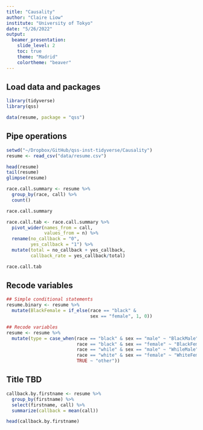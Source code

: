 ```yaml
---
title: "Causality"
author: "Claire Liow"
institute: "University of Tokyo"
date: "5/26/2022"
output: 
  beamer_presentation:
    slide_level: 2
    toc: true
    theme: "Madrid"
    colortheme: "beaver"
---
```


## Load data and packages
```r
library(tidyverse)
library(qss)

data(resume, package = "qss")
```

## Pipe operations
```r
setwd("~/Dropbox/GitHub/qss-inst-tidyverse/Causality")
resume <- read_csv("data/resume.csv")

head(resume)
tail(resume)
glimpse(resume)

race.call.summary <- resume %>%
  group_by(race, call) %>%
  count()

race.call.summary

race.call.tab <- race.call.summary %>%
  pivot_wider(names_from = call,
              values_from = n) %>%
  rename(no_callback = "0", 
         yes_callback = "1") %>%
  mutate(total = no_callback + yes_callback,
         callback_rate = yes_callback/total)

race.call.tab
```

## Recode variables
```r
## Simple conditional statements
resume.binary <- resume %>%
  mutate(BlackFemale = if_else(race == "black" &
                               sex == "female", 1, 0))

## Recode variables
resume <- resume %>%
  mutate(type = case_when(race == "black" & sex == "male" ~ "BlackMale",
                          race == "black" & sex == "female" ~ "BlackFemale",
                          race == "while" & sex == "male" ~ "WhileMale",
                          race == "white" & sex == "female" ~ "WhiteFemale",
                          TRUE ~ "other")) 
```

## Title TBD
```r
callback.by.firstname <- resume %>%
  group_by(firstname) %>%
  select(firstname, call) %>%
  summarize(callback = mean(call))

head(callback.by.firstname)
```

